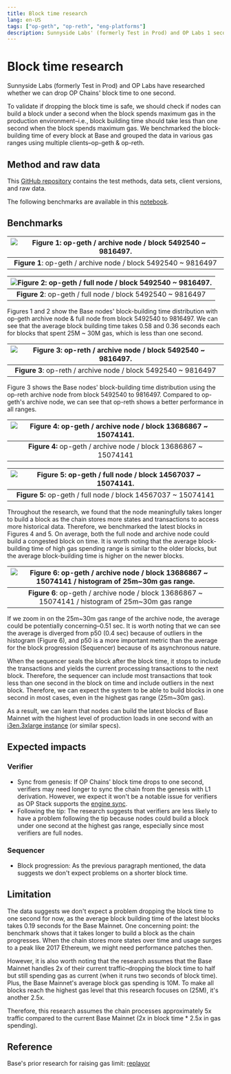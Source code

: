 ```yaml
---
title: Block time research 
lang: en-US
tags: ["op-geth", "op-reth", "eng-platforms"]
description: Sunnyside Labs' (formerly Test in Prod) and OP Labs 1 second block time research.
---
```


# Block time research

Sunnyside Labs (formerly Test in Prod) and OP Labs have researched whether we can drop OP Chains' block time to one second.

To validate if dropping the block time is safe, we should check if nodes can build a block under a second when the block spends maximum gas in the production environment–i.e., block building time should take less than one second when the block spends maximum gas. We benchmarked the block-building time of every block at Base and grouped the data in various gas ranges using multiple clients–op-geth & op-reth.

## Method and raw data

This [GitHub repository](https://github.com/testinprod-io/block-building-stats/tree/main) contains the test methods, data sets, client versions, and raw data.

The following benchmarks are available in this [notebook](https://github.com/testinprod-io/block-building-stats/blob/main/stats.ipynb).

## Benchmarks

| ![Figure 1: op-geth / archive node / block 5492540 \~ 9816497.](/img/op-stack/protocol/block-time-research-figure-1.png) |
| :----------------------------------------------------------------------------------------------------------------------: |
|                              **Figure 1**: op-geth / archive node / block 5492540 \~ 9816497                             |

| ![Figure 2: op-geth / full node / block 5492540 \~ 9816497.](/img/op-stack/protocol/block-time-research-figure-2.png) |
| :-------------------------------------------------------------------------------------------------------------------: |
|                              **Figure 2**: op-geth / full node / block 5492540 \~ 9816497                             |

Figures 1 and 2 show the Base nodes' block-building time distribution with op-geth archive node & full node from block 5492540 to 9816497. We can see that the average block building time takes 0.58 and 0.36 seconds each for blocks that spent 25M \~ 30M gas, which is less than one second.

| ![Figure 3: op-reth / archive node / block 5492540 \~ 9816497.](/img/op-stack/protocol/block-time-research-figure-3.png) |
| :----------------------------------------------------------------------------------------------------------------------: |
|                              **Figure 3**: op-reth / archive node / block 5492540 \~ 9816497                             |

Figure 3 shows the Base nodes' block-building time distribution using the op-reth archive node from block 5492540 to 9816497. Compared to op-geth's archive node, we can see that op-reth shows a better performance in all ranges.

| ![Figure 4: op-geth / archive node / block 13686867 \~ 15074141.](/img/op-stack/protocol/block-time-research-figure-4.png) |
| :------------------------------------------------------------------------------------------------------------------------: |
|                              **Figure 4:** op-geth / archive node / block 13686867 \~ 15074141                             |

| ![Figure 5: op-geth / full node / block 14567037 \~ 15074141.](/img/op-stack/protocol/block-time-research-figure-5.png) |
| :---------------------------------------------------------------------------------------------------------------------: |
|                              **Figure 5:** op-geth / full node / block 14567037 \~ 15074141                             |

Throughout the research, we found that the node meaningfully takes longer to build a block as the chain stores more states and transactions to access more historical data. Therefore, we benchmarked the latest blocks in Figures 4 and 5. On average, both the full node and archive node could build a congested block on time. It is worth noting that the average block-building time of high gas spending range is similar to the older blocks, but the average block-building time is higher on the newer blocks.

| ![Figure 6: op-geth / archive node / block 13686867 \~ 15074141 / histogram of 25m\~30m gas range.](/img/op-stack/protocol/block-time-research-figure-6.png) |
| :----------------------------------------------------------------------------------------------------------------------------------------------------------: |
|                              **Figure 6**: op-geth / archive node / block 13686867 \~ 15074141 / histogram of 25m\~30m gas range                             |

If we zoom in on the 25m\~30m gas range of the archive node, the average could be potentially concerning–0.51 sec. It is worth noting that we can see the average is diverged from p50 (0.4 sec) because of outliers in the histogram (Figure 6), and p50 is a more important metric than the average for the block progression (Sequencer) because of its asynchronous nature.

When the sequencer seals the block after the block time, it stops to include the transactions and yields the current processing transactions to the next block. Therefore, the sequencer can include most transactions that took less than one second in the block on time and include outliers in the next block. Therefore, we can expect the system to be able to build blocks in one second in most cases, even in the highest gas range (25m\~30m gas).

As a result, we can learn that nodes can build the latest blocks of Base Mainnet with the highest level of production loads in one second with an [i3en.3xlarge instance](https://aws.amazon.com/ec2/instance-types/i3en/) (or similar specs).

## Expected impacts

### Verifier

*   Sync from genesis: If OP Chains' block time drops to one second, verifiers may need longer to sync the chain from the genesis with L1 derivation. However, we expect it won't be a notable issue for verifiers as OP Stack supports the [engine sync](/builders/node-operators/management/snap-sync).
*   Following the tip: The research suggests that verifiers are less likely to have a problem following the tip because nodes could build a block under one second at the highest gas range, especially since most verifiers are full nodes.

### Sequencer

*   Block progression: As the previous paragraph mentioned, the data suggests we don't expect problems on a shorter block time.

## Limitation

The data suggests we don't expect a problem dropping the block time to one second for now, as the average block building time of the latest blocks takes 0.19 seconds for the Base Mainnet. One concerning point: the benchmark shows that it takes longer to build a block as the chain progresses. When the chain stores more states over time and usage surges to a peak like 2017 Ethereum, we might need performance patches then.

However, it is also worth noting that the research assumes that the Base Mainnet handles 2x of their current traffic–dropping the block time to half but still spending gas as current (when it runs two seconds of block time). Plus, the Base Mainnet's average block gas spending is 10M. To make all blocks reach the highest gas level that this research focuses on (25M), it's another 2.5x.

Therefore, this research assumes the chain processes approximately 5x traffic compared to the current Base Mainnet (2x in block time \* 2.5x in gas spending).

## Reference

Base's prior research for raising gas limit: [replayor](https://github.com/danyalprout/replayor)
